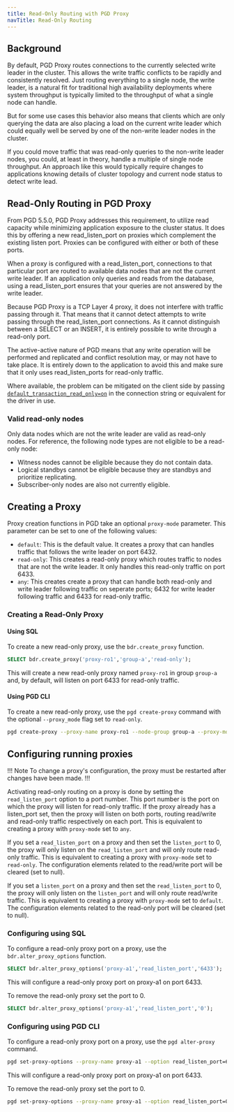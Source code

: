 ```yaml
---
title: Read-Only Routing with PGD Proxy
navTitle: Read-Only Routing
---
```


## Background

By default, PGD Proxy routes connections to the currently selected write leader in the cluster. This allows the write traffic conflicts to be rapidly and consistently resolved. Just routing everything to a single node, the write leader, is a natural fit for traditional high availability deployments where system throughput is typically limited to the throughput of what a single node can handle.

But for some use cases this behavior also means that clients which are only querying the data are also placing a load on the current write leader which could equally well be served by one of the non-write leader nodes in the cluster. 

If you could move traffic that was read-only queries to the non-write leader nodes, you could, at least in theory, handle a multiple of single node throughput. An approach like this would typically require changes to applications knowing details of cluster topology and current node status to detect write lead. 

## Read-Only Routing in PGD Proxy

From PGD 5.5.0, PGD Proxy addresses this requirement, to utilize read capacity while minimizing application exposure to the cluster status. It does this by offering a new read_listen_port on proxies which complement the existing listen port. Proxies can be configured with either or both of these ports.

When a proxy is configured with a read_listen_port, connections to that particular port are routed to available data nodes that are not the current write leader. If an application only queries and reads from the database, using a read_listen_port ensures that your queries are not answered by the write leader.

Because PGD Proxy is a TCP Layer 4 proxy, it does not interfere with traffic passing through it. That means that it cannot detect attempts to write passing through the read_listen_port connections. As it cannot distinguish between a SELECT or an INSERT, it is entirely possible to write through a read-only port. 

The active-active nature of PGD means that any write operation will be performed and replicated and conflict resolution may, or may not have to take place. It is entirely down to the application to avoid this and make sure that it only uses read_listen_ports for read-only traffic.

Where available, the problem can be mitigated on the client side by passing [`default_transaction_read_only=on`](https://www.postgresql.org/docs/current/runtime-config-client.html#GUC-DEFAULT-TRANSACTION-READ-ONLY) in the connection string or equivalent for the driver in use.

### Valid read-only nodes

Only data nodes which are not the write leader are valid as read-only nodes. For reference, the following node types are not eligible to be a read-only node:

* Witness nodes cannot be eligible because they do not contain data. 
* Logical standbys cannot be eligible because they are standbys and prioritize replicating. 
* Subscriber-only nodes are also not currently eligible.

## Creating a Proxy

Proxy creation functions in PGD take an optional `proxy-mode` parameter. This parameter can be set to one of the following values:
* `default`: This is the default value. It creates a proxy that can handles traffic that follows the write leader on port 6432.
* `read-only`: This creates a read-only proxy which routes traffic to nodes that are not the write leader. It only handles this read-only traffic on port 6433.
* `any`: This creates create a proxy that can handle both read-only and write leader following traffic on seperate ports; 6432 for write leader following traffic and 6433 for read-only traffic.

### Creating a Read-Only Proxy

#### Using SQL

To create a new read-only proxy, use the `bdr.create_proxy` function.

```sql
SELECT bdr.create_proxy('proxy-ro1','group-a','read-only');
```

This will create a new read-only proxy named `proxy-ro1` in group `group-a` and, by default, will listen on port 6433 for read-only traffic.

#### Using PGD CLI

To create a new read-only proxy, use the `pgd create-proxy` command with the optional `--proxy_mode` flag set to `read-only`.

```sh
pgd create-proxy --proxy-name proxy-ro1 --node-group group-a --proxy-mode read-only
```

## Configuring running proxies
 
!!! Note
To change a proxy's configuration, the proxy must be restarted after changes have been made.
!!!

Activating read-only routing on a proxy is done by setting the `read_listen_port` option to a port number. This port number is the port on which the proxy will listen for read-only traffic.
If the proxy already has a listen_port set, then the proxy will listen on both ports, routing read/write and read-only traffic respectively on each port. 
This is equivalent to creating a proxy with `proxy-mode` set to `any`.

If you set a `read_listen_port` on a proxy and then set the `listen_port` to 0, the proxy will only listen on the `read_listen_port` and will only route read-only traffic. 
This is equivalent to creating a proxy with `proxy-mode` set to `read-only`. 
The configuration elements related to the read/write port will be cleared (set to null).

If you set a `listen_port` on a proxy and then set the `read_listen_port` to 0, the proxy will only listen on the `listen_port` and will only route read/write traffic. 
This is equivalent to creating a proxy with `proxy-mode` set to `default`. 
The configuration elements related to the read-only port will be cleared (set to null).


### Configuring using SQL

To configure a read-only proxy port on a proxy, use the `bdr.alter_proxy_options` function.

```sql
SELECT bdr.alter_proxy_options('proxy-a1','read_listen_port','6433');
```

This will configure a read-only proxy port on proxy-a1 on port 6433.

To remove the read-only proxy set the port to 0.

```sql
SELECT bdr.alter_proxy_options('proxy-a1','read_listen_port','0');
```

### Configuring using PGD CLI

To configure a read-only proxy port on a proxy, use the `pgd alter-proxy` command.

```sh
pgd set-proxy-options --proxy-name proxy-a1 --option read_listen_port=6433
```

This will configure a read-only proxy port on proxy-a1 on port 6433.

To remove the read-only proxy set the port to 0.

```sh
pgd set-proxy-options --proxy-name proxy-a1 --option read_listen_port=0
```


